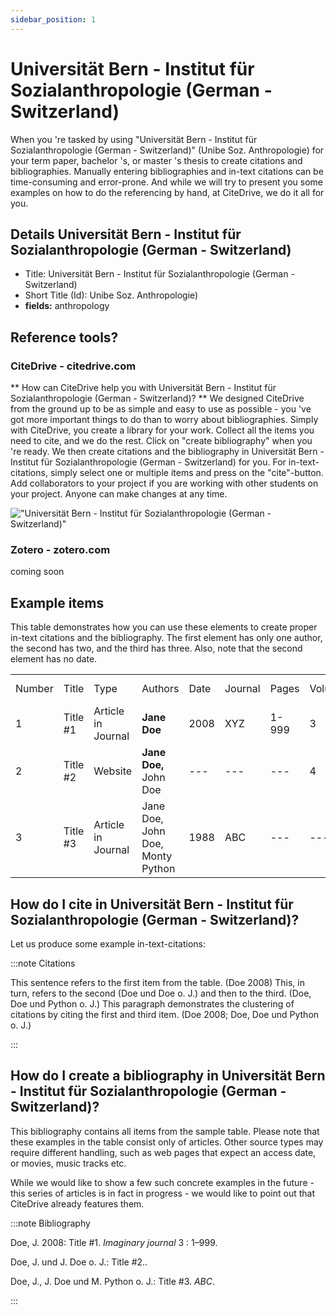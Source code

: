 ```yaml
---
sidebar_position: 1
---
```


# Universität Bern - Institut für Sozialanthropologie (German - Switzerland)

When you 're tasked by using "Universität Bern - Institut für Sozialanthropologie (German - Switzerland)" (Unibe Soz. Anthropologie) for your term paper, bachelor 's, or master 's thesis to create citations and bibliographies.
Manually entering bibliographies and in-text citations can be time-consuming and error-prone. And while we will try to present you some examples on how to do the referencing by hand, at CiteDrive, we do it all for you.

## Details  Universität Bern - Institut für Sozialanthropologie (German - Switzerland)
* Title: Universität Bern - Institut für Sozialanthropologie (German - Switzerland)
* Short Title (Id): Unibe Soz. Anthropologie)
* **fields:** anthropology

## Reference tools?
### CiteDrive - citedrive.com
** How can CiteDrive help you with Universität Bern - Institut für Sozialanthropologie (German - Switzerland)? **
We designed CiteDrive from the ground up to be as simple and easy to use as possible - you 've got more important things to do than to worry about bibliographies. Simply with CiteDrive, you create a library for your work. Collect all the items you need to cite, and we do the rest. Click on "create bibliography" when you 're ready. We then create citations and the bibliography in Universität Bern - Institut für Sozialanthropologie (German - Switzerland) for you. For in-text-citations, simply select one or multiple items and press on the "cite"-button. Add collaborators to your project if you are working with other students on your project. Anyone can make changes at any time.


!["Universität Bern - Institut für Sozialanthropologie (German - Switzerland)"](images/universitat-bern--institut-fur-sozialanthropologie-german--switzerland.svg "Choose Universität Bern - Institut für Sozialanthropologie (German - Switzerland) in the CiteDrive App")

### Zotero - zotero.com

coming soon

## Example items

This table demonstrates how you can use these elements to create proper in-text citations and the bibliography. The first element has only one author, the second has two, and the third has three. Also, note that the second element has no date.


<table>
  <tr>
   <td>Number
   </td>
   <td>Title
   </td>
   <td>Type
   </td>
   <td>Authors
   </td>
   <td>Date
   </td>
   <td>Journal
   </td>
   <td>Pages
   </td>
   <td>Volume
   </td>
   <td>Issue
   </td>
   <td>Access Date
   </td>
  </tr>
  <tr>
   <td>1
   </td>
   <td>Title #1
   </td>
   <td>Article in Journal
   </td>
   <td><strong>Jane Doe</strong>
   </td>
   <td>2008
   </td>
   <td>XYZ
   </td>
   <td>1-999
   </td>
   <td>3
   </td>
   <td>2
   </td>
   <td>--
   </td>
  </tr>
  <tr>
   <td>
2
   </td>
   <td>Title #2
   </td>
   <td>Website
   </td>
   <td><strong>Jane Doe, </strong>John Doe
   </td>
   <td>---
   </td>
   <td>---
   </td>
   <td>---
   </td>
   <td>4
   </td>
   <td>---
   </td>
   <td>2020-05-01
   </td>
  </tr>
  <tr>
   <td>3
   </td>
   <td>Title #3
   </td>
   <td>Article in Journal
   </td>
   <td>Jane Doe, John Doe, Monty Python
   </td>
   <td>1988
   </td>
   <td>ABC
   </td>
   <td>---
   </td>
   <td>---
   </td>
   <td>16
   </td>
   <td>---
   </td>
  </tr>
</table>



## How do I cite in  Universität Bern - Institut für Sozialanthropologie (German - Switzerland)?

Let us produce some example in-text-citations:

:::note Citations


This sentence refers to the first item from the table. (Doe 2008) This, in turn, refers to the second (Doe und Doe o. J.)
and then to the third.  (Doe, Doe und Python o. J.)
This paragraph demonstrates the clustering of citations by citing the first and third item. (Doe 2008; Doe, Doe und Python o. J.)

:::

## How do I create a bibliography in Universität Bern - Institut für Sozialanthropologie (German - Switzerland)?

This bibliography contains all items from the sample table. Please note that these examples in the table consist only of articles. Other source types may require different handling, such as web pages that expect an access date, or movies, music tracks etc.

While we would like to show a few such concrete examples in the future - this series of articles is in fact in progress - we would like to point out that CiteDrive already features them.

:::note Bibliography

Doe, J.  2008:  Title #1. <i>Imaginary journal</i> 3 : 1–999.

Doe, J. und J. Doe  o. J.:  Title #2..

Doe, J., J. Doe und M. Python  o. J.:  Title #3. <i>ABC</i>.



:::


        